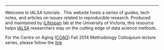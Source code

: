 ***

Welcome to IALSA tutorials . This website hosts a series of guides, tech notes, and articles on issues related to reproducible research. Produced and maintained by [iLifespan](https://ilifespan.org) lab at the University of Victoria, this resource helps [IALSA](ialsa.org) researchers  stay on the cutting edge of data science methods. 
</br>


For the Centre on Aging ([COAG](http://www.coag.uvic.ca/)) Fall 2014 Methodology Colloquium lecture series, please follow the [link](http://ialsa.github.io/COAG-colloquium-2014F/)






